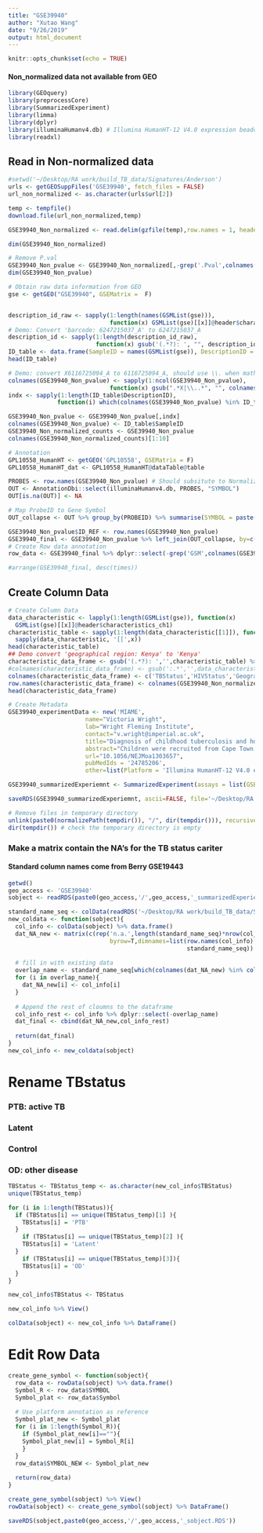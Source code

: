 ```yaml
---
title: "GSE39940"
author: "Xutao Wang"
date: "9/26/2019"
output: html_document
---
```


```r
knitr::opts_chunk$set(echo = TRUE)
```

#### Non_normalized data not available from GEO
```r
library(GEOquery)
library(preprocessCore)
library(SummarizedExperiment)
library(limma)
library(dplyr)
library(illuminaHumanv4.db) # Illumina HumanHT-12 V4.0 expression beadchip
library(readxl)
```

## Read in Non-normalized data
```r
#setwd('~/Desktop/RA work/build_TB_data/Signatures/Anderson')
urls <- getGEOSuppFiles('GSE39940', fetch_files = FALSE)
url_non_normalized <- as.character(urls$url[2])

temp <- tempfile()
download.file(url_non_normalized,temp)

GSE39940_Non_normalized <- read.delim(gzfile(temp),row.names = 1, header = TRUE)

dim(GSE39940_Non_normalized)
```

```r
# Remove P.val
GSE39940_Non_pvalue <- GSE39940_Non_normalized[,-grep('.Pval',colnames(GSE39940_Non_normalized))]
dim(GSE39940_Non_pvalue)
```
```r
# Obtain raw data information from GEO
gse <- getGEO("GSE39940", GSEMatrix =  F)


description_id_raw <- sapply(1:length(names(GSMList(gse))), 
                             function(x) GSMList(gse)[[x]]@header$characteristics_ch1[4])
# Demo: Convert 'barcode: 6247215037_A' to 6247215037_A
description_id <- sapply(1:length(description_id_raw), 
                         function(x) gsub('(.*?): ', "", description_id_raw[x]))
ID_table <- data.frame(SampleID = names(GSMList(gse)), DescriptionID = description_id)
head(ID_table)
```

```r
# Demo: convert X6116725094_A to 6116725094_A, should use \\. when mathcing . 
colnames(GSE39940_Non_pvalue) <- sapply(1:ncol(GSE39940_Non_pvalue), 
                             function(x) gsub(".*X|\\..*", "", colnames(GSE39940_Non_pvalue)[x]))
indx <- sapply(1:length(ID_table$DescriptionID), 
              function(i) which(colnames(GSE39940_Non_pvalue) %in% ID_table$DescriptionID[i]));indx

GSE39940_Non_pvalue <- GSE39940_Non_pvalue[,indx]
colnames(GSE39940_Non_pvalue) <- ID_table$SampleID
GSE39940_Non_normalized_counts <- GSE39940_Non_pvalue
colnames(GSE39940_Non_normalized_counts)[1:10]
```


```r
# Annotation
GPL10558_HumanHT <- getGEO('GPL10558', GSEMatrix = F)
GPL10558_HumanHT_dat <- GPL10558_HumanHT@dataTable@table

PROBES <- row.names(GSE39940_Non_pvalue) # Should subsitute to Normalized file???
OUT <- AnnotationDbi::select(illuminaHumanv4.db, PROBES, "SYMBOL")
OUT[is.na(OUT)] <- NA

# Map ProbeID to Gene Symbol 
OUT_collapse <- OUT %>% group_by(PROBEID) %>% summarise(SYMBOL = paste(SYMBOL, collapse="///"), times = length(unlist(strsplit(SYMBOL, "///")))) 

GSE39940_Non_pvalue$ID_REF <- row.names(GSE39940_Non_pvalue)
GSE39940_final <- GSE39940_Non_pvalue %>% left_join(OUT_collapse, by=c('ID_REF'="PROBEID")) %>% left_join(GPL10558_HumanHT_dat, by = c('ID_REF'='ID')) 
# Create Row data annotation
row_data <- GSE39940_final %>% dplyr::select(-grep('GSM',colnames(GSE39940_final))) %>% DataFrame()

#arrange(GSE39940_final, desc(times))
```

## Create Column Data
```r
# Create Column Data
data_characteristic <- lapply(1:length(GSMList(gse)), function(x)  
  GSMList(gse)[[x]]@header$characteristics_ch1)
characteristic_table <- sapply(1:length(data_characteristic[[1]]), function(x) 
  sapply(data_characteristic, '[[',x)) 
head(characteristic_table)
## Demo convert 'geographical region: Kenya' to 'Kenya'
characteristic_data_frame <- gsub('(.*?): ','',characteristic_table) %>% DataFrame()
#colnames(characteristic_data_frame) <- gsub(':.*','',data_characteristic[[1]])
colnames(characteristic_data_frame) <- c('TBStatus','HIVStatus','GeographicalRegion','Barcode')
row.names(characteristic_data_frame) <- colnames(GSE39940_Non_normalized_counts)
head(characteristic_data_frame)
```

```r
# Create Metadata
GSE39940_experimentData <- new('MIAME',
                      name="Victoria Wright",
                      lab="Wright Fleming Institute",
                      contact="v.wright@imperial.ac.uk",
                      title="Diagnosis of childhood tuberculosis and host RNA expression in Africa",
                      abstract="Children were recruited from Cape Town, South Africa (n=157) and Blantyre, Malawi (n=177) who were either HIV+ or HIV - with either active TB, LTBI or OD. ",
                      url="10.1056/NEJMoa1303657",
                      pubMedIds = '24785206',
                      other=list(Platform = 'Illumina HumanHT-12 V4.0 expression beadchip'))

GSE39940_summarizedExperiemnt <- SummarizedExperiment(assays = list(GSEGSE39940_Non_normalized_counts= as.matrix(GSE39940_Non_normalized_counts)), colData = characteristic_data_frame, rowData = row_data, metadata = list(GSE39940_experimentData)); GSE39940_summarizedExperiemnt

```

```r
saveRDS(GSE39940_summarizedExperiemnt, ascii=FALSE, file='~/Desktop/RA work/build_TB_data/Signatures/Anderson/GSE39940/GSE39940_summarizedExperiemnt.RDS')

# Remove files in temporary directory
unlink(paste0(normalizePath(tempdir()), "/", dir(tempdir())), recursive = TRUE)
dir(tempdir()) # check the temporary directory is empty
```

### Make a matrix contain the NA's for the TB status cariter
#### Standard column names come from Berry GSE19443
```r
getwd()
geo_access <- 'GSE39940'
sobject <- readRDS(paste0(geo_access,'/',geo_access,'_summarizedExperiemnt.RDS'))
```

```r
standard_name_seq <- colData(readRDS('~/Desktop/RA work/build_TB_data/Signatures/Berry/GSE19443/GSE19443_summarizedExperiemnt.RDS')) %>% data.frame() %>% colnames
new_coldata <- function(sobject){
  col_info <- colData(sobject) %>% data.frame()
  dat_NA_new <- matrix(c(rep('n.a.',length(standard_name_seq)*nrow(col_info))),ncol=length(standard_name_seq),
                             byrow=T,dimnames=list(row.names(col_info),
                                                   standard_name_seq)) %>% data.frame()
  
  # fill in with existing data
  overlap_name <- standard_name_seq[which(colnames(dat_NA_new) %in% colnames(col_info))]
  for (i in overlap_name){
    dat_NA_new[i] <- col_info[i]
  }
  
  # Append the rest of cloumns to the dataframe
  col_info_rest <- col_info %>% dplyr::select(-overlap_name)
  dat_final <- cbind(dat_NA_new,col_info_rest)
  
  return(dat_final)
}
new_col_info <- new_coldata(sobject)

```

# Rename TBstatus
### PTB: active TB
### Latent
### Control
### OD: other disease
```r
TBStatus <- TBStatus_temp <- as.character(new_col_info$TBStatus)
unique(TBStatus_temp)

for (i in 1:length(TBStatus)){
  if (TBStatus[i] == unique(TBStatus_temp)[1] ){
    TBStatus[i] = 'PTB'
  }
    if (TBStatus[i] == unique(TBStatus_temp)[2] ){
    TBStatus[i] = 'Latent'
  }
    if (TBStatus[i] == unique(TBStatus_temp)[3]){
    TBStatus[i] = 'OD'
  }
}

new_col_info$TBStatus <- TBStatus

new_col_info %>% View()

colData(sobject) <- new_col_info %>% DataFrame()

```

# Edit Row Data
```r
create_gene_symbol <- function(sobject){
  row_data <- rowData(sobject) %>% data.frame()
  Symbol_R <- row_data$SYMBOL 
  Symbol_plat <- row_data$Symbol
  
  # Use platform annotation as reference 
  Symbol_plat_new <- Symbol_plat
  for (i in 1:length(Symbol_R)){
    if (Symbol_plat_new[i]==""){
    Symbol_plat_new[i] = Symbol_R[i]
    }
  }
  row_data$SYMBOL_NEW <- Symbol_plat_new
  
  return(row_data)
}

create_gene_symbol(sobject) %>% View()
rowData(sobject) <- create_gene_symbol(sobject) %>% DataFrame()

saveRDS(sobject,paste0(geo_access,'/',geo_access,'_sobject.RDS'))

```








